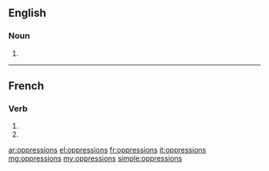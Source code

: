 ==English==

===Noun===
{{head|en|plural}}

# {{plural of|oppression|lang=en}}

----

==French==

===Verb===
{{fr-verb-form}}

# {{inflection of|oppresser||1|p|imperf|ind|lang=fr}}
# {{inflection of|oppresser||1|p|pres|sub|lang=fr}}

[[ar:oppressions]]
[[el:oppressions]]
[[fr:oppressions]]
[[it:oppressions]]
[[mg:oppressions]]
[[my:oppressions]]
[[simple:oppressions]]